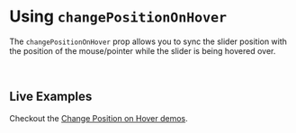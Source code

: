 

<Meta title="Docs/Change Position on Hover" component={ReactCompareSlider} />

# Using `changePositionOnHover`

The `changePositionOnHover` prop allows you to sync the slider position with the position
of the mouse/pointer while the slider is being hovered over.

<Canvas>
  <Story id="demos--change-position-on-hover" />
</Canvas>

<ArgsTable of={ReactCompareSlider} />

<br />

## Live Examples

Checkout the [Change Position on Hover demos](?path=/story/demos--change-position-on-hover).

